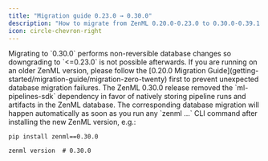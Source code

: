 ```yaml
---
title: "Migration guide 0.23.0 → 0.30.0"
description: "How to migrate from ZenML 0.20.0-0.23.0 to 0.30.0-0.39.1."
icon: circle-chevron-right
---
```


<Note>
  Migrating to `0.30.0` performs non-reversible database changes so downgrading to `<=0.23.0` is not possible afterwards. If you are running on an older ZenML version, please follow the [0.20.0 Migration Guide](getting-started/migration-guide/migration-zero-twenty) first to prevent unexpected database migration failures.
</Note>
The ZenML 0.30.0 release removed the `ml-pipelines-sdk` dependency in favor of natively storing pipeline runs and artifacts in the ZenML database. The corresponding database migration will happen automatically as soon as you run any `zenml ...` CLI command after installing the new ZenML version, e.g.:


```shell
pip install zenml==0.30.0

zenml version  # 0.30.0
```

